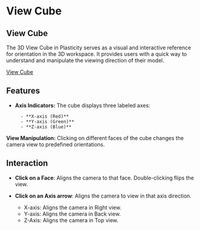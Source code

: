 # View Cube

## View Cube

The 3D View Cube in Plasticity serves as a visual and interactive reference for orientation in the 3D workspace. It provides users with a quick way to understand and manipulate the viewing direction of their model.

[View Cube](/img/view-cube.png)

## Features

- **Axis Indicators:** The cube displays three labeled axes:

        - **X-axis (Red)**
        - **Y-axis (Green)**
        - **Z-axis (Blue)**

**View Manipulation:** Clicking on different faces of the cube changes the camera view to predefined orientations.

## Interaction

- **Click on a Face**: Aligns the camera to that face. Double-clicking flips the view.

- **Click on an Axis arrow**: Aligns the camera to view in that axis direction.
    - X-axis: Aligns the camera in Right view.
    - Y-axis: Aligns the camera in Back view.
    - Z-Axis: Aligns the camera in Top view.